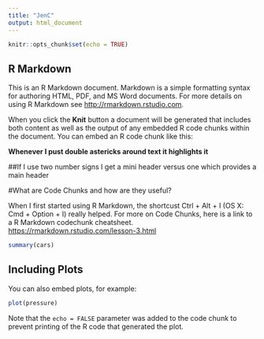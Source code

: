 ```yaml
---
title: "JenC"
output: html_document
---
```


```r
knitr::opts_chunk$set(echo = TRUE)
```

## R Markdown

This is an R Markdown document. Markdown is a simple formatting syntax for authoring HTML, PDF, and MS Word documents. For more details on using R Markdown see <http://rmarkdown.rstudio.com>.

When you click the **Knit** button a document will be generated that includes both content as well as the output of any embedded R code chunks within the document. You can embed an R code chunk like this:

**Whenever I pust double astericks around text it highlights it**


##If I use two number signs I get a mini header versus one which provides a main header

#What are Code Chunks and how are they useful?

When I first started using R Markdown, the shortcust Ctrl + Alt + I (OS X: Cmd + Option + I) really helped.  For more on Code Chunks, here is a link to a R Markdown codechunk cheatsheet. 
<https://rmarkdown.rstudio.com/lesson-3.html>

```r
summary(cars)
```

## Including Plots

You can also embed plots, for example:

```r
plot(pressure)
```

Note that the `echo = FALSE` parameter was added to the code chunk to prevent printing of the R code that generated the plot.
